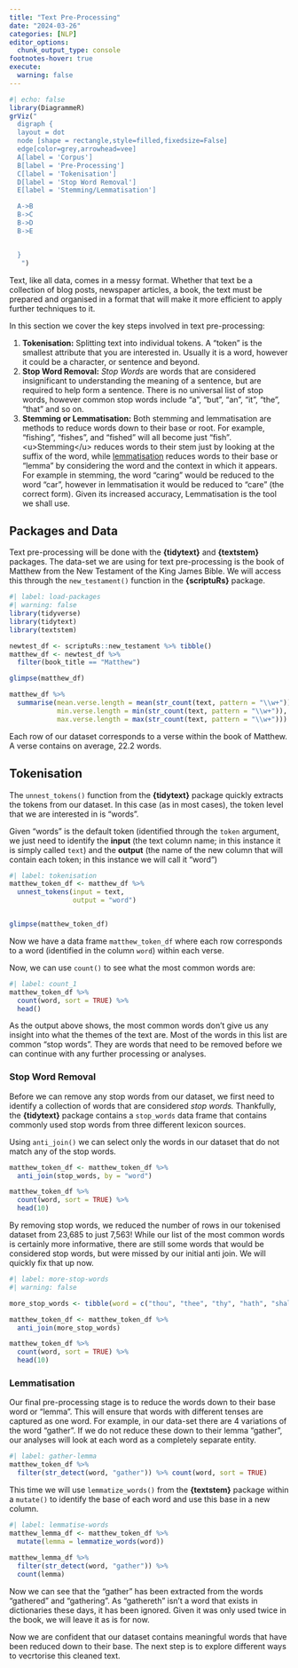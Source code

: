 ```yaml
---
title: "Text Pre-Processing"
date: "2024-03-26"
categories: [NLP]
editor_options: 
  chunk_output_type: console
footnotes-hover: true
execute: 
  warning: false
---
```


```r
#| echo: false
library(DiagrammeR)
grViz("
  digraph {
  layout = dot
  node [shape = rectangle,style=filled,fixedsize=False]
  edge[color=grey,arrowhead=vee]
  A[label = 'Corpus']
  B[label = 'Pre-Processing']
  C[label = 'Tokenisation']
  D[label = 'Stop Word Removal']
  E[label = 'Stemming/Lemmatisation']

  A->B
  B->C
  B->D
  B->E


  }
   ")
```

Text, like all data, comes in a messy format. Whether that text be a collection of blog posts, newspaper articles, a book, the text must be prepared and organised in a format that will make it more efficient to apply further techniques to it.

In this section we cover the key steps involved in text pre-processing:

1.  **Tokenisation:** Splitting text into individual tokens. A "token" is the smallest attribute that you are interested in. Usually it is a word, however it could be a character, or sentence and beyond.
2.  **Stop Word Removal:** *Stop Words* are words that are considered insignificant to understanding the meaning of a sentence, but are required to help form a sentence. There is no universal list of stop words, however common stop words include "a", "but", "an", "it", "the", "that" and so on.
3.  **Stemming or Lemmatisation:** Both stemming and lemmatisation are methods to reduce words down to their base or root. For example, "fishing", "fishes", and "fished" will all become just "fish"*.* \<u\>Stemming\</u\> reduces words to their stem just by looking at the suffix of the word, while <u>lemmatisation</u> reduces words to their base or "lemma" by considering the word and the context in which it appears. For example in stemming, the word "caring" would be reduced to the word "car", however in lemmatisation it would be reduced to "care" (the correct form). Given its increased accuracy, Lemmatisation is the tool we shall use.

## Packages and Data

Text pre-processing will be done with the **{tidytext}** and **{textstem}** packages. The data-set we are using for text pre-processing is the book of Matthew from the New Testament of the King James Bible. We will access this through the <code>new_testament()</code> function in the **{scriptuRs}** package.

```r
#| label: load-packages
#| warning: false
library(tidyverse)
library(tidytext)
library(textstem)

newtest_df <- scriptuRs::new_testament %>% tibble()
matthew_df <- newtest_df %>% 
  filter(book_title == "Matthew")

glimpse(matthew_df)

matthew_df %>% 
  summarise(mean.verse.length = mean(str_count(text, pattern = "\\w+")),
            min.verse.length = min(str_count(text, pattern = "\\w+")),
            max.verse.length = max(str_count(text, pattern = "\\w+")))
```

Each row of our dataset corresponds to a verse within the book of Matthew. A verse contains on average, 22.2 words.

## Tokenisation

The <code>unnest_tokens()</code> function from the **{tidytext}** package quickly extracts the tokens from our dataset. In this case (as in most cases), the token level that we are interested in is "words".

Given "words" is the default token (identified through the <code>token</code> argument, we just need to identify the **input** (the text column name; in this instance it is simply called `text`) and the **output** (the name of the new column that will contain each token; in this instance we will call it "word")

```r
#| label: tokenisation
matthew_token_df <- matthew_df %>% 
  unnest_tokens(input = text,
                output = "word")


glimpse(matthew_token_df)

```

Now we have a data frame `matthew_token_df` where each row corresponds to a word (identified in the column `word`) within each verse.

Now, we can use `count()` to see what the most common words are:

```r
#| label: count_1
matthew_token_df %>% 
  count(word, sort = TRUE) %>% 
  head()
```

As the output above shows, the most common words don't give us any insight into what the themes of the text are. Most of the words in this list are common "stop words". They are words that need to be removed before we can continue with any further processing or analyses.

### Stop Word Removal

Before we can remove any stop words from our dataset, we first need to identify a collection of words that are considered *stop words.* Thankfully, the **{tidytext}** package contains a `stop_words` data frame that contains commonly used stop words from three different lexicon sources.

Using `anti_join()` we can select only the words in our dataset that do not match any of the stop words.

```r
matthew_token_df <- matthew_token_df %>% 
  anti_join(stop_words, by = "word")

matthew_token_df %>% 
  count(word, sort = TRUE) %>% 
  head(10)
```

By removing stop words, we reduced the number of rows in our tokenised dataset from 23,685 to just 7,563! While our list of the most common words is certainly more informative, there are still some words that would be considered stop words, but were missed by our initial anti join. We will quickly fix that up now.

```r
#| label: more-stop-words
#| warning: false

more_stop_words <- tibble(word = c("thou", "thee", "thy", "hath", "shalt", "woe", "ye"))

matthew_token_df <- matthew_token_df %>% 
  anti_join(more_stop_words)

matthew_token_df %>% 
  count(word, sort = TRUE) %>% 
  head(10)
```

### Lemmatisation

Our final pre-processing stage is to reduce the words down to their base word or "lemma". This will ensure that words with different tenses are captured as one word. For example, in our data-set there are 4 variations of the word "gather". If we do not reduce these down to their lemma "gather", our analyses will look at each word as a completely separate entity.

```r
#| label: gather-lemma
matthew_token_df %>% 
  filter(str_detect(word, "gather")) %>% count(word, sort = TRUE)

```

This time we will use `lemmatize_words()` from the **{textstem}** package within a `mutate()` to identify the base of each word and use this base in a new column.

```r
#| label: lemmatise-words
matthew_lemma_df <- matthew_token_df %>% 
  mutate(lemma = lemmatize_words(word))
  
matthew_lemma_df %>% 
  filter(str_detect(word, "gather")) %>% 
  count(lemma)

```

Now we can see that the "gather" has been extracted from the words "gathered" and "gathering". As "gathereth" isn't a word that exists in dictionaries these days, it has been ignored. Given it was only used twice in the book, we will leave it as is for now.

Now we are confident that our dataset contains meaningful words that have been reduced down to their base. The next step is to explore different ways to vecrtorise this cleaned text.
